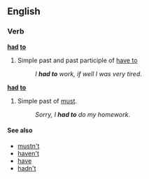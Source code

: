 == English ==
===Verb===

'''[[had]] [[to]]'''

#Simple past and past participle of [[have to]]
#:''I '''had to''' work, if well I was very tired''.


'''[[had]] [[to]]'''

#Simple past of [[must]].
#:''Sorry, I '''had to''' do my homework''.

====See also====

*[[mustn't]]
*[[haven't]]
*[[have]]
*[[hadn't]]